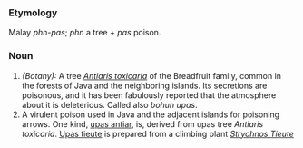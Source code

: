 ===Etymology===
Malay ''phn-pas''; ''phn'' a tree + ''pas'' poison.
===Noun===
#''(Botany):'' A tree ''[[Antiaris toxicaria]]'' of the Breadfruit family, common in the forests of Java and the neighboring islands. Its secretions are poisonous, and it has been fabulously reported that the atmosphere about it is deleterious. Called also ''bohun upas''.
#A virulent poison used in Java and the adjacent islands for poisoning arrows. One kind, [[upas antiar]], is, derived from upas tree ''Antiaris toxicaria''. [[Upas tieute]] is prepared from a climbing plant ''[[Strychnos Tieute]]''